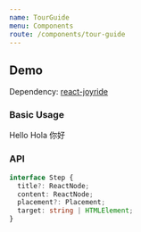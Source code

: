 ```yaml
---
name: TourGuide
menu: Components
route: /components/tour-guide
---
```




## Demo

Dependency: [react-joyride](https://github.com/gilbarbara/react-joyride)

### Basic Usage

<Playground>
  <section
    style={{
      height: 1000,
      display: 'flex',
      flexDirection: 'column',
      justifyContent: 'space-between',
    }}
  >
    <Box id="step-1">Hello</Box>
    <Box id="step-2" style={{ alignSelf: 'center' }}>
      Hola
    </Box>
    <Box id="step-3" style={{ alignSelf: 'flex-end' }}>
      你好
    </Box>
    <TourGuide
      steps={[
        {
          title: 'Hello',
          content: faker.lorem.paragraph(),
          placement: 'right',
          target: '#step-1',
        },
        {
          title: 'Hola',
          content: faker.lorem.paragraph(),
          placement: 'bottom',
          target: '#step-2',
        },
        {
          title: '你好',
          content: faker.lorem.paragraph(),
          placement: 'left',
          target: '#step-3',
        },
      ]}
    />
  </section>
</Playground>

### API

<Props of={TourGuide} />

```ts
interface Step {
  title?: ReactNode;
  content: ReactNode;
  placement?: Placement;
  target: string | HTMLElement;
}
```

